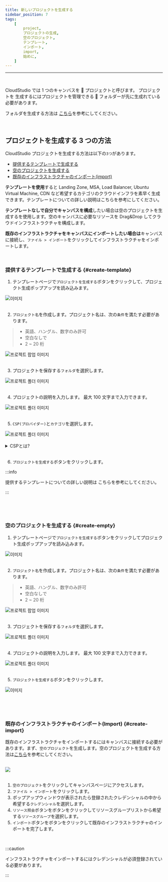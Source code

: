```yaml
---
title: 新しいプロジェクトを生成する
sidebar_position: 7
tags:
    [
        project,
        プロジェクトの生成,
        空のプロジェクト,
        テンプレート,
        インポート,
        import,
        始めに,
    ]
---
```



<hr />
<br />

CloudStudio では 1 つのキャンバスを 📄 プロジェクトと呼びます。 プロジェクトを
生成するにはプロジェクトを管理できる 📁 フォルダーが先に生成れている必要があります。

フォルダを生成する方法は [こちら](/docs/start/create-folder)を参考にしてください。

<p>&nbsp;</p>

## プロジェクトを生成する 3 つの方法

CloudStudio プロジェクトを生成する方法は以下の`3つ`があります。

-   [提供するテンプレートで生成する](#create-template)
-   [空のプロジェクトを生成する](#create-empty)
-   [既存のインフラストラクチャのインポート(import)](#create-import)

**テンプレートを使用**すると Landing Zone, MSA, Load Balancer, Ubuntu Virtual Machine, CDN など希望するカテゴリのクラウドインフラを素早く生成できます。テンプレートについての詳しい説明は<Link to= "/docs/category/best-practice">こちら</Link>を参考にしてください。

**テンプレートなしで自分でキャンバスを構成**したい場合は空のプロジェクトを生成するを使用します。空のキャンバスに必要なリソースを Drag&Drop してクラウドインフラストラクチャを構成します。

**既存のインフラストラクチャをキャンバスにインポートしたい場合は**キャンバスに接続し、`ファイル > インポート`をクリックしてインフラストラクチャをインポートします。

<p>&nbsp;</p>

### 提供するテンプレートで生成する {#create-template}

1.  テンプレートページで`プロジェクトを生成する`ボタンをクリックして、プロジェクト生成ポップアップを読み込みます。

<div className={styles.imgWrap}>
    <img src={createProject05} alt="이미지" />
</div>

<br />

2.  `プロジェクト名`を作成します。プロジェクト名は、次の`条件`を満たす必要があります。

> -   英語、ハングル、数字のみ許可
> -   空白なしで
> -   2 ~ 20 桁

<div className={styles.imgWrap}>
    <img src={createProject01} alt="프로젝트 팝업 이미지" width={800} />
</div>

<br />

3. プロジェクトを保存する`フォルダ`を選択します。

<div className={styles.imgWrap}>
    <img src={createProject02} alt="프로젝트 폴더 이미지" />
</div>

<br />

4.  プロジェクトの説明を入力します。 最大 100 文字まで入力できます。

<div className={styles.imgWrap}>
    <img src={createProject03} alt="프로젝트 폴더 이미지" />
</div>

<br />

5.  `CSP(プロバイダー)`と`カテゴリ`を選択します。

<div className={styles.imgWrap}>
    <img src={createProject04} alt="프로젝트 폴더 이미지" width={800} />
</div>

<br />

<details>
    <summary>CSPとは?</summary>
    <h4>
        Cloud Service
        Providerの略で,公共クラウドインフラ,プラットフォームサービスを提供する業者を意味します。
        CloudStudioで提供するCSPはMicosoftのAzure, NaverのNAVER CLOUD PLATFORM,
        AmazonのAmazon Web Servicesです。
    </h4>
</details>

<br />

6.  `プロジェクトを生成する`ボタンをクリックします。

:::info

提供するテンプレートについての詳しい説明は <Link to= "/docs/category/best-practice">こちら</Link>を参考にしてください。

:::

<p>&nbsp;</p>
<p>&nbsp;</p>

### 空のプロジェクトを生成する {#create-empty}

1.  テンプレートページで`プロジェクトを生成する`ボタンをクリックしてプロジェクト生成ポップアップを読み込みます。

<div className={styles.imgWrap}>
    <img src={createProject05} alt="이미지" />
</div>

<br />

2.  `プロジェクト名`を作成します。プロジェクト名は、次の`条件`を満たす必要があります。

> -   英語、ハングル、数字のみ許可
> -   空白なしで
> -   2 ~ 20 桁

<div className={styles.imgWrap}>
    <img src={createProject07} alt="프로젝트 팝업 이미지" width={800} />
</div>

<br />

3. プロジェクトを保存する`フォルダ`を選択します。

<div className={styles.imgWrap}>
    <img src={createProject02} alt="프로젝트 폴더 이미지" />
</div>

<br />

4.  プロジェクトの説明を入力します。 最大 100 文字まで入力できます。

<div className={styles.imgWrap}>
    <img src={createProject03} alt="프로젝트 폴더 이미지" />
</div>

<br />

5.  `プロジェクトを生成する`ボタンをクリックします。

<div className={styles.imgWrap}>
    <img src={createProject06} alt="이미지" />
</div>

<p>&nbsp;</p>
<p>&nbsp;</p>

### 既存のインフラストラクチャのインポート(Import) {#create-import}

既存のインフラストラクチャをインポートするにはキャンバスに接続する必要があります。まず、`空のプロジェクト`を生成します。空のプロジェクトを生成する方法は[こちら](#create-empty)を参考にしてください。

<br />

<div className={styles.imgWrap}>
    <img src={import04} width={800} />
</div>

<br />

1.  `空のプロジェクト`をクリックしてキャンバスページにアクセスします。
2.  `ファイル > インポート`をクリックします。
3.  ポップアップウィンドウが表示されたら登録されたクレデンシャルの中から希望する`クレデンシャル`を選択します。
4.  `リソース照会`ボタンをボタンをクリックしてリソースグループリストから希望する`リソースグループ`を選択します。
5.  `インポート`ボタンをボタンをクリックして既存のインフラストラクチャのインポートを完了します。

<p>&nbsp;</p>

:::caution

インフラストラクチャをインポートするにはクレデンシャルが必須登録されている必要があります。

:::
